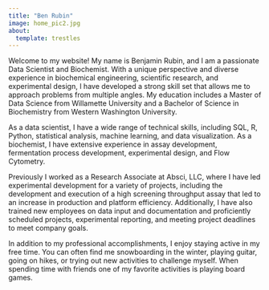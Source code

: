 ```yaml
---
title: "Ben Rubin"
image: home_pic2.jpg
about: 
  template: trestles
---
```


Welcome to my website! My name is Benjamin Rubin, and I am a passionate Data Scientist and Biochemist. With a unique perspective and diverse experience in biochemical engineering, scientific research, and experimental design, I have developed a strong skill set that allows me to approach problems from multiple angles. My education includes a Master of Data Science from Willamette University and a Bachelor of Science in Biochemistry from Western Washington University.

As a data scientist, I have a wide range of technical skills, including SQL, R, Python, statistical analysis, machine learning, and data visualization. As a biochemist, I have extensive experience in assay development, fermentation process development, experimental design, and Flow Cytometry.

Previously I worked as a Research Associate at Absci, LLC, where I have led experimental development for a variety of projects, including the development and execution of a high screening throughput assay that led to an increase in production and platform efficiency. Additionally, I have also trained new employees on data input and documentation and proficiently scheduled projects, experimental reporting, and meeting project deadlines to meet company goals.

In addition to my professional accomplishments, I enjoy staying active in my free time. You can often find me snowboarding in the winter, playing guitar, going on hikes, or trying out new activities to challenge myself. When spending time with friends one of my favorite activities is playing board games.
